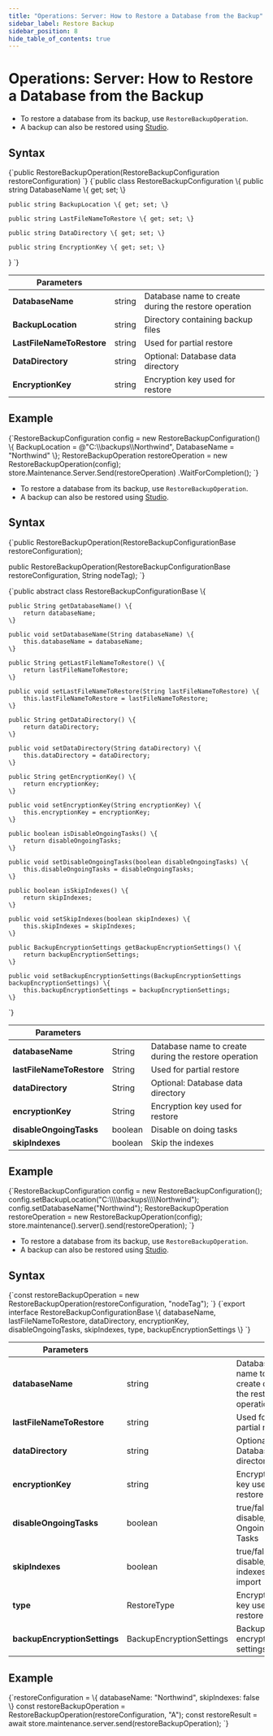 ---
title: "Operations: Server: How to Restore a Database from the Backup"
sidebar_label: Restore Backup
sidebar_position: 8
hide_table_of_contents: true
---




# Operations: Server: How to Restore a Database from the Backup
<LanguageSwitcher supportedLanguages={supportedLanguages} />
<LanguageContent language="csharp">


* To restore a database from its backup, use `RestoreBackupOperation`.  
* A backup can also be restored using [Studio](../../../studio/database/create-new-database/from-backup).  

## Syntax

<TabItem value="something-something" label="restore_1">
<CodeBlock language="csharp">
{`public RestoreBackupOperation(RestoreBackupConfiguration restoreConfiguration)
`}
</CodeBlock>
</TabItem>

<TabItem value="something-something" label="restore_2">
<CodeBlock language="csharp">
{`public class RestoreBackupConfiguration
\{
    public string DatabaseName \{ get; set; \}

    public string BackupLocation \{ get; set; \}

    public string LastFileNameToRestore \{ get; set; \}

    public string DataDirectory \{ get; set; \}

    public string EncryptionKey \{ get; set; \}
\}
`}
</CodeBlock>
</TabItem>

| Parameters | | |
| ------------- | ------------- | ----- |
| **DatabaseName** | string | Database name to create during the restore operation |
| **BackupLocation** | string | Directory containing backup files |
| **LastFileNameToRestore** | string | Used for partial restore |
| **DataDirectory** | string | Optional: Database data directory |
| **EncryptionKey** | string | Encryption key used for restore |

## Example

<TabItem value="something-something" label="restore_3">
<CodeBlock language="csharp">
{`RestoreBackupConfiguration config = new RestoreBackupConfiguration()
\{
    BackupLocation = @"C:\\backups\\Northwind",
    DatabaseName = "Northwind"
\};
RestoreBackupOperation restoreOperation = new RestoreBackupOperation(config);
store.Maintenance.Server.Send(restoreOperation)
    .WaitForCompletion();
`}
</CodeBlock>
</TabItem>


</LanguageContent>
<LanguageContent language="java">


* To restore a database from its backup, use `RestoreBackupOperation`.  
* A backup can also be restored using [Studio](../../../studio/database/create-new-database/from-backup).  

## Syntax

<TabItem value="something-something" label="constructor">
<CodeBlock language="java">
{`public RestoreBackupOperation(RestoreBackupConfigurationBase restoreConfiguration);

public RestoreBackupOperation(RestoreBackupConfigurationBase restoreConfiguration, String nodeTag);
`}
</CodeBlock>
</TabItem>

<TabItem value="something-something" label="get_set">
<CodeBlock language="java">
{`public abstract class RestoreBackupConfigurationBase \{


    public String getDatabaseName() \{
        return databaseName;
    \}

    public void setDatabaseName(String databaseName) \{
        this.databaseName = databaseName;
    \}

    public String getLastFileNameToRestore() \{
        return lastFileNameToRestore;
    \}

    public void setLastFileNameToRestore(String lastFileNameToRestore) \{
        this.lastFileNameToRestore = lastFileNameToRestore;
    \}

    public String getDataDirectory() \{
        return dataDirectory;
    \}

    public void setDataDirectory(String dataDirectory) \{
        this.dataDirectory = dataDirectory;
    \}

    public String getEncryptionKey() \{
        return encryptionKey;
    \}

    public void setEncryptionKey(String encryptionKey) \{
        this.encryptionKey = encryptionKey;
    \}

    public boolean isDisableOngoingTasks() \{
        return disableOngoingTasks;
    \}

    public void setDisableOngoingTasks(boolean disableOngoingTasks) \{
        this.disableOngoingTasks = disableOngoingTasks;
    \}

    public boolean isSkipIndexes() \{
        return skipIndexes;
    \}

    public void setSkipIndexes(boolean skipIndexes) \{
        this.skipIndexes = skipIndexes;
    \}

    public BackupEncryptionSettings getBackupEncryptionSettings() \{
        return backupEncryptionSettings;
    \}

    public void setBackupEncryptionSettings(BackupEncryptionSettings backupEncryptionSettings) \{
        this.backupEncryptionSettings = backupEncryptionSettings;
    \}
`}
</CodeBlock>
</TabItem>

| Parameters | | |
| ------------- | ------------- | ----- |
| **databaseName** | String | Database name to create during the restore operation |
| **lastFileNameToRestore** | String | Used for partial restore |
| **dataDirectory** | String | Optional: Database data directory |
| **encryptionKey** | String | Encryption key used for restore |
| **disableOngoingTasks** | boolean | Disable on doing tasks |
| **skipIndexes** | boolean | Skip the indexes|

## Example

<TabItem value="something-something" label="example_java">
<CodeBlock language="java">
{`RestoreBackupConfiguration config = new RestoreBackupConfiguration();
config.setBackupLocation("C:\\\\backups\\\\Northwind");
config.setDatabaseName("Northwind");
RestoreBackupOperation restoreOperation = new RestoreBackupOperation(config);
store.maintenance().server().send(restoreOperation);
`}
</CodeBlock>
</TabItem>


</LanguageContent>
<LanguageContent language="nodejs">


* To restore a database from its backup, use `RestoreBackupOperation`.  
* A backup can also be restored using [Studio](../../../studio/database/create-new-database/from-backup).  

## Syntax

<TabItem value="something-something" label="restore_1">
<CodeBlock language="nodejs">
{`const restoreBackupOperation = new RestoreBackupOperation(restoreConfiguration, "nodeTag");
`}
</CodeBlock>
</TabItem>

<TabItem value="something-something" label="restore_2">
<CodeBlock language="nodejs">
{`export interface RestoreBackupConfigurationBase \{
    databaseName,
    lastFileNameToRestore,
    dataDirectory,
    encryptionKey,
    disableOngoingTasks,
    skipIndexes,
    type,
    backupEncryptionSettings
\}
`}
</CodeBlock>
</TabItem>

| Parameters | | |
| ------------- | ------------- | ----- |
| **databaseName** | string | Database name to create during the restore operation |
| **lastFileNameToRestore** | string | Used for partial restore |
| **dataDirectory** | string | Optional: Database data directory |
| **encryptionKey** | string | Encryption key used for restore |
| **disableOngoingTasks** | boolean | true/false to disable/enable Ongoing Tasks|
| **skipIndexes** | boolean | true/false to disable/enable indexes import|
| **type** | RestoreType | Encryption key used for restore |
| **backupEncryptionSettings** | BackupEncryptionSettings | Backup encryption settings |

## Example

<TabItem value="something-something" label="restore_3">
<CodeBlock language="nodejs">
{`restoreConfiguration = \{
    databaseName: "Northwind",
    skipIndexes: false
\}
const restoreBackupOperation = RestoreBackupOperation(restoreConfiguration, "A");
const restoreResult = await store.maintenance.server.send(restoreBackupOperation);
`}
</CodeBlock>
</TabItem>


</LanguageContent>

<!---
### Studio Articles
- [Create DB: From Backup](../../../studio/database/create-new-database/from-backup)
- [Create DB: General Flow](../../../studio/database/create-new-database/general-flow)
- [Create DB: Encrypted](../../../studio/database/create-new-database/encrypted)
- [The Backup Task](../../../studio/database/tasks/backup-task)

### Client Articles
- [Restore](../../../client-api/operations/maintenance/backup/restore)
- [What Is Smuggler](../../../client-api/smuggler/what-is-smuggler)
- [Backup](../../../client-api/operations/maintenance/backup/backup)

### Server Articles
- [Backup Overview](../../../server/ongoing-tasks/backup-overview)

### Migration Articles
- [Migration](../../../migration/server/data-migration)


-->